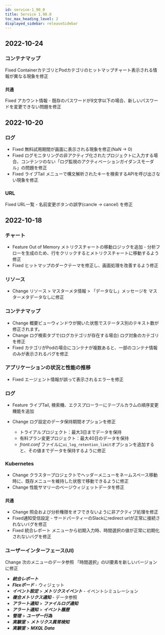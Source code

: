 ```yaml
---
id: service-1_90_0
title: Service 1.90.0
toc_max_heading_level: 2
displayed_sidebar: releaseSidebar
---
```



## 2022-10-24

### コンテナマップ

<Status>Fixed</Status> ContainerカテゴリとPodカテゴリのヒットマップチャート表示される情報が異なる現象を修正

### `共通`

<Status>Fixed</Status> <UI>アカウント情報</UI> - 既存のパスワードが9文字以下の場合、新しいパスワードを変更できない問題を修正

## 2022-10-20

### ログ

- <Status>Fixed</Status> 無料試用期間が画面に表示される現象を修正(NaN → 0)
- <Status>Fixed</Status> ログモニタリングの非アクティブ化されたプロジェクトに入力する場合、コンテンツのない「ログ監視のアクティベーションガイダンスモーダル」の問題を修正
- <Status>Fixed</Status> <UI>ライブTail</UI> メニューで構文解析されたキーを検索するAPIを呼び出さない現象を修正

### URL

<Status>Fixed</Status> URL一覧 - 名前変更ボタンの誤字(cancle → cancel) を修正

## 2022-10-18

### チャート

- <Status>Feature</Status> Out of Memory メトリクスチャートの移動ロジックを追加 - 分析フローを生成のため、行をクリックするとメトリクスチャートに移動するよう修正
- <Status>Fixed</Status> ヒットマップのダークテーマを修正し、画面処理を改善するよう修正

### リソース

- <Status>Change</Status> <UI>リソース</UI> > <UI>マスターメタ情報</UI> > 「データなし」メッセージを <UI>マスターメタデータなし</UI>に修正

### コンテナマップ

- <Status>Change</Status> 概要ビューウィンドウが開いた状態でステータス別のテキスト数が修正されます。
- <Status>Change</Status> ログ検索タブで(ログカテゴリが存在する場合) ログ対象のカテゴリを修正
- <Status>Fixed</Status> カテゴリがPodの場合にコンテナが複数あると、一部のコンテナ情報のみが表示されるバグを修正

### アプリケーションの状況と性能の推移

- <Status>Fixed</Status> エージェント情報が誤って表示されるエラーを修正

### ログ

- <Status>Feature</Status> <UI>ライブTail</UI>, <UI>検索機</UI>、<UI>エクスプローラー</UI>にテーブルカラムの順序変更機能を追加
- <Status>Change</Status> ログ設定のデータ保持期間オプションを修正

  - トライアルプロジェクト：最大3日までデータを保持
  - 有料プラン変更プロジェクト：最大40日のデータを保持
  - _front.conf_ ファイルに`ui_log_retention_limit`オプションを追加すると、その値までデータを保持するように修正

### Kubernetes

- <Status>Change</Status> クラスタープロジェクトでヘッダーメニューをネームスペース移動時に、既存メニューを維持した状態で移動できるように修正
- <Status>Change</Status> 性能サマリーのページウィジェットデータを修正

### `共通`

- <Status>Change</Status> 照会および分析権限をオフできないように非アクティブ処理を修正
- <Status>Fixed</Status>通知受信設定 - サードパーティーのSlackにredirect urlが正常に接続されないバグを修正
- <Status>Fixed</Status> <UI>統合レポート</UI> メニューから初期入力時、時間選択の値が正常に初期化されないバグを修正

### ユーザーインターフェース(UI)

<Status>Change</Status> 次のメニューのデータ参照 「<UI>時間選択</UI>」のUI要素を新しいバージョンに修正

- **_統合レポート_**
- **_Flexボード_** - ウィジェット
- **_イベント設定_** > **_メトリクスイベント_** - イベントシミュレーション
- **_複合メトリクス通知_** - データ参照
- **_アラート通知_** > **_ファイルログ通知_**
- **_アラート通知_** > **_イベント履歴_**
- **_管理_** > **_ユーザー行為_**
- **_実験室_** > **_メトリクス異常検知_**
- **_実験室_** > **_MXQL Data_**
